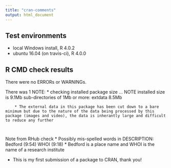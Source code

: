 ```yaml
---
title: "cran-comments"
output: html_document
---
```


## Test environments
* local Windows install, R 4.0.2
* ubuntu 16.04 (on travis-ci), R 4.0.0


## R CMD check results
There were no ERRORs or WARNINGs. 

There was 1 NOTE:
* checking installed package size ... NOTE
    installed size is  9.1Mb
    sub-directories of 1Mb or more:
      extdata   8.5Mb
      
      
        * The external data in this package has been cut down to a bare minimum but due to the nature of the data being processed by this package (images and video), the data is inherantly large and difficult to reduce any further
        
        
Note from RHub check
  * Possibly mis-spelled words in DESCRIPTION:
  Bedford (9:54)
  WHOI (9:18)
  * Bedford is a place name and WHOI is the name of a research institute
  
  * This is my first submission of a package to CRAN, thank you!
